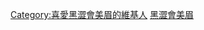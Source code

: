 {{Userbox
|border-c=#000000
|border-s=1
|id-c=#6495ED
|info-c=#ADDFAD
|info-s=10
|id=[[File:黑澀會美眉新制服.jpg|60px]]
|info=  這個用戶是'''[[黃喬歆|瑤瑤]]的忠實粉絲'''。(左二是瑤瑤)
}}
[[Category:喜愛黑澀會美眉的維基人]]
<noinclude>
[[Category:藝人用戶框模板|黑澀會美眉]]
</noinclude>